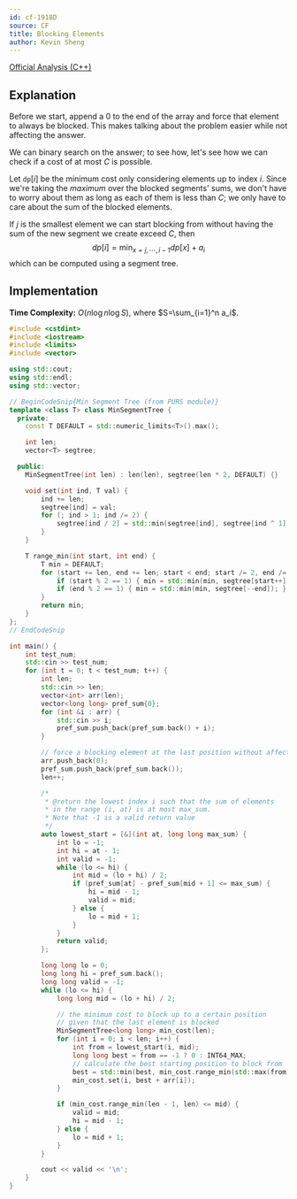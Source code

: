 ```yaml
---
id: cf-1918D
source: CF
title: Blocking Elements
author: Kevin Sheng
---
```


[Official Analysis (C++)](https://codeforces.com/blog/entry/125300)

## Explanation

Before we start, append a $0$ to the end of the array and force that element to always be blocked.
This makes talking about the problem easier while not affecting the answer.

We can binary search on the answer; to see how, let's see how we can check if a cost of at most $C$ is possible.

Let $\texttt{dp}[i]$ be the minimum cost only considering elements up to index $i$.
Since we're taking the *maximum* over the blocked segments' sums, we don't
have to worry about them as long as each of them is less than $C$;
we only have to care about the sum of the blocked elements.

If $j$ is the smallest element we can start blocking from without
having the sum of the new segment we create exceed $C$, then
$$
dp[i]=\min_{x=j, \cdots, i-1} dp[x]+a_i
$$
which can be computed using a segment tree.

## Implementation

**Time Complexity:** $O(n \log n \log S)$, where $S=\sum_{i=1}^n a_i$.

<LanguageSection>
<CPPSection>

```cpp
#include <cstdint>
#include <iostream>
#include <limits>
#include <vector>

using std::cout;
using std::endl;
using std::vector;

// BeginCodeSnip{Min Segment Tree (from PURS module)}
template <class T> class MinSegmentTree {
  private:
	const T DEFAULT = std::numeric_limits<T>().max();

	int len;
	vector<T> segtree;

  public:
	MinSegmentTree(int len) : len(len), segtree(len * 2, DEFAULT) {}

	void set(int ind, T val) {
		ind += len;
		segtree[ind] = val;
		for (; ind > 1; ind /= 2) {
			segtree[ind / 2] = std::min(segtree[ind], segtree[ind ^ 1]);
		}
	}

	T range_min(int start, int end) {
		T min = DEFAULT;
		for (start += len, end += len; start < end; start /= 2, end /= 2) {
			if (start % 2 == 1) { min = std::min(min, segtree[start++]); }
			if (end % 2 == 1) { min = std::min(min, segtree[--end]); }
		}
		return min;
	}
};
// EndCodeSnip

int main() {
	int test_num;
	std::cin >> test_num;
	for (int t = 0; t < test_num; t++) {
		int len;
		std::cin >> len;
		vector<int> arr(len);
		vector<long long> pref_sum{0};
		for (int &i : arr) {
			std::cin >> i;
			pref_sum.push_back(pref_sum.back() + i);
		}

		// force a blocking element at the last position without affecting the answer
		arr.push_back(0);
		pref_sum.push_back(pref_sum.back());
		len++;

		/*
		 * @return the lowest index i such that the sum of elements
		 * in the range (i, at) is at most max_sum.
		 * Note that -1 is a valid return value
		 */
		auto lowest_start = [&](int at, long long max_sum) {
			int lo = -1;
			int hi = at - 1;
			int valid = -1;
			while (lo <= hi) {
				int mid = (lo + hi) / 2;
				if (pref_sum[at] - pref_sum[mid + 1] <= max_sum) {
					hi = mid - 1;
					valid = mid;
				} else {
					lo = mid + 1;
				}
			}
			return valid;
		};

		long long lo = 0;
		long long hi = pref_sum.back();
		long long valid = -1;
		while (lo <= hi) {
			long long mid = (lo + hi) / 2;

			// the minimum cost to block up to a certain position
			// given that the last element is blocked
			MinSegmentTree<long long> min_cost(len);
			for (int i = 0; i < len; i++) {
				int from = lowest_start(i, mid);
				long long best = from == -1 ? 0 : INT64_MAX;
				// calculate the best starting position to block from
				best = std::min(best, min_cost.range_min(std::max(from, 0), i));
				min_cost.set(i, best + arr[i]);
			}

			if (min_cost.range_min(len - 1, len) <= mid) {
				valid = mid;
				hi = mid - 1;
			} else {
				lo = mid + 1;
			}
		}

		cout << valid << '\n';
	}
}
```

</CPPSection>
</LanguageSection>
